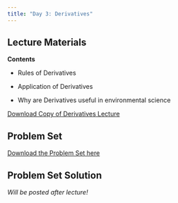 ```yaml
---
title: "Day 3: Derivatives"
---
```


## Lecture Materials

**Contents**

- Rules of Derivatives

- Application of Derivatives

- Why are Derivatives useful in environmental science

[Download Copy of Derivatives Lecture](lecture-derivative.html)

## Problem Set

[Download the Problem Set here](ps/ps_derivative)

## Problem Set Solution

*Will be posted after lecture!*